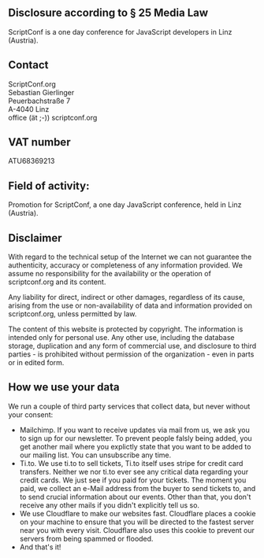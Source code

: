 ## Disclosure according to § 25 Media Law

ScriptConf is a one day conference for JavaScript developers in Linz (Austria).

## Contact
ScriptConf.org  
Sebastian Gierlinger  
Peuerbachstraße 7  
A-4040 Linz  
office (ät ;-)) scriptconf.org

## VAT number

ATU68369213

## Field of activity:

Promotion for ScriptConf, a one day JavaScript conference, held in Linz (Austria).

## Disclaimer

With regard to the technical setup of the Internet we can not guarantee the authenticity, accuracy or completeness of any information provided. We assume no responsibility for the availability or the operation of scriptconf.org and its content.

Any liability for direct, indirect or other damages, regardless of its cause, arising from the use or non-availability of data and information provided on scriptconf.org, unless permitted by law.

The content of this website is protected by copyright. The information is intended only for personal use. Any other use, including the database storage, duplication and any form of commercial use, and disclosure to third parties - is prohibited without permission of the organization - even in parts or in edited form.

## How we use your data

We run a couple of third party services that collect data, but never without your consent:

- Mailchimp. If you want to receive updates via mail from us, we ask you to sign up for our newsletter. To prevent people falsly being added, you get another mail where you explictly state that you want to be added to our mailing list. You can unsubscribe any time.
- Ti.to. We use ti.to to sell tickets, Ti.to itself uses stripe for credit card transfers. Neither we nor ti.to ever see any critical data regarding your credit cards. We just see if you paid for your tickets. The moment you paid, we collect an e-Mail address from the buyer to send tickets to, and to send crucial information about our events. Other than that, you don't receive any other mails if you didn't explicitly tell us so.
- We use Cloudflare to make our websites fast. Cloudflare places a cookie on your machine to ensure that you will be directed to the fastest server near you with every visit. Cloudflare also uses this cookie to prevent our servers from being spammed or flooded.
- And that's it!
